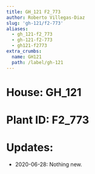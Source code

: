 ```yaml
---
title: GH_121 F2_773
author: Roberto Villegas-Diaz
slug: 'gh-121/f2-773'
aliases:
  - gh_121-f2_773
  - gh-121-f2-773
  - gh121-f2773
extra_crumbs:
  name: GH121
  path: /label/gh-121
---
```


# **House**: GH_121
# **Plant ID**: F2_773
# **Updates**: 
 - 2020-06-28: Nothing new.

